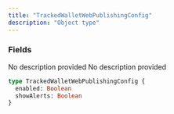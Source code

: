 ```yaml
---
title: "TrackedWalletWebPublishingConfig"
description: "Object type"
---
```


### Fields

<ResponseField name="enabled" type="Boolean">
  No description provided
</ResponseField>

<ResponseField name="showAlerts" type="Boolean">
  No description provided
</ResponseField>


```graphql TrackedWalletWebPublishingConfig
type TrackedWalletWebPublishingConfig {
  enabled: Boolean
  showAlerts: Boolean
}
```

